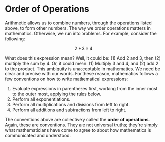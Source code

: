 # Order of Operations

Arithmetic allows us to combine numbers, through the operations listed
above, to form other numbers. The way we order operations matters in
mathematics. Otherwise, we run into problems. For example, consider the
following:

$$
   2 + 3 \times 4
$$

What does this expression mean? Well, it could be: (1) Add 2 and 3, then
(2) multiply the sum by 4. Or, it could mean: (1) Multiply 3 and 4, and (2)
add 2 to the product. This ambiguity is unacceptable in mathematics. We
need be clear and precise with our words. For these reason, mathematics
follows a few conventions on how to write mathematical expressions:

1. Evaluate expressions in parentheses first, working from the inner most
   to the outer most, applying the rules below.
2. Perform all exponentiations.
3. Perform all multiplications and divisions from left to right.
4. Perform all additions and subtractions from left to right.

The conventions above are collectively called the **order of operations**.
Again, these are conventions. They are not universal truths; they're simply
what mathematicians have come to agree to about how mathematics is
communicated and understood.